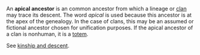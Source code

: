 An '''apical ancestor''' is an common ancestor from which a lineage or [[clan]] may trace its descent.  The word ''apical'' is used because this ancestor is at the apex of the genealogy.  In the case of clans, this may be an assumed or fictional ancestor chosen for unification purposes.  If the apical ancestor of a clan is nonhuman, it is a [[totem]].

See [[kinship and descent]].
